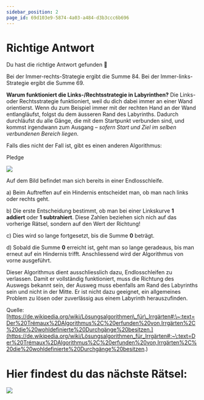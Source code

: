 ```yaml
---
sidebar_position: 2
page_id: 69d103e9-5874-4a03-a484-d3b3ccc6b696
---
```


# Richtige Antwort

Du hast die richtige Antwort gefunden 🥳

Bei der Immer-rechts-Strategie ergibt die Summe 84.
Bei der Immer-links-Strategie ergibt die Summe 69.

**Warum funktioniert die Links-/Rechtsstrategie in Labyrinthen?**
Die Links- oder Rechtsstrategie funktioniert, weil du dich dabei immer an einer Wand orientierst. Wenn du zum Beispiel immer mit der rechten Hand an der Wand entlangläufst, folgst du dem äusseren Rand des Labyrinths. Dadurch durchläufst du alle Gänge, die mit dem Startpunkt verbunden sind, und kommst irgendwann zum Ausgang – *sofern Start und Ziel im selben verbundenen Bereich liegen*.

Falls dies nicht der Fall ist, gibt es einen anderen Algorithmus:

Pledge&#x20;

![](./images/IMG_0271.png)

Auf dem Bild befindet man sich bereits in einer Endlosschleife.

a) Beim Auftreffen auf ein Hindernis entscheidet man, ob man nach links oder rechts geht.

b) Die erste Entscheidung bestimmt, ob man bei einer Linkskurve **1 addiert** oder **1 subtrahiert**. Diese Zahlen beziehen sich nich auf das vorherige Rätsel, sondern auf den Wert der Richtung!

c) Dies wird so lange fortgesetzt, bis die Summe **0** beträgt.

d) Sobald die Summe **0** erreicht ist, geht man so lange geradeaus, bis man erneut auf ein Hindernis trifft. Anschliessend wird der Algorithmus von vorne ausgeführt.

Dieser Algorithmus dient ausschliesslich dazu, Endlosschleifen zu verlassen. Damit er vollständig funktioniert, muss die Richtung des Auswegs bekannt sein, der Ausweg muss ebenfalls am Rand des Labyrinths sein und nicht in der Mitte. Er ist nicht dazu geeignet, ein allgemeines Problem zu lösen oder zuverlässig aus einem Labyrinth herauszufinden.

Quelle: [https://de.wikipedia.org/wiki/Lösungsalgorithmen\_für\_Irrgärten#:\~:text=Der%20Trémaux%2DAlgorithmus%2C%20erfunden%20von,Irrgärten%2C%20die%20wohldefinierte%20Durchgänge%20besitzen.](https://de.wikipedia.org/wiki/Lösungsalgorithmen_für_Irrgärten#:~\:text=Der%20Trémaux%2DAlgorithmus%2C%20erfunden%20von,Irrgärten%2C%20die%20wohldefinierte%20Durchgänge%20besitzen.)

# **Hier findest du das nächste Rätsel:**

![](./images/IMG_0267.jpeg)